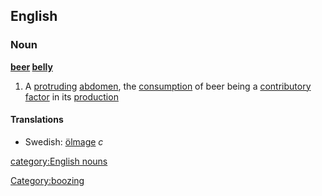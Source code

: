 ==English==
===Noun===
{{wikipedia}}
'''[[beer]] [[belly]]'''
#A [[protruding]] [[abdomen]], the [[consumption]] of beer being a [[contributory]] [[factor]] in its [[production]]

====Translations====
*Swedish: [[ölmage]] ''c''

[[category:English nouns]] [[Category:boozing]]